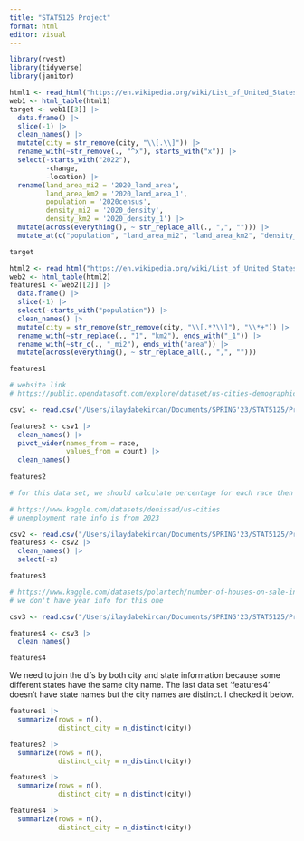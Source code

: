 ```yaml
---
title: "STAT5125 Project"
format: html
editor: visual
---
```


```r
library(rvest)     
library(tidyverse)
library(janitor)
```

```r
html1 <- read_html("https://en.wikipedia.org/wiki/List_of_United_States_cities_by_population") 
web1 <- html_table(html1)
target <- web1[[3]] |>
  data.frame() |>
  slice(-1) |>
  clean_names() |>
  mutate(city = str_remove(city, "\\[.\\]")) |>
  rename_with(~str_remove(., "^x"), starts_with("x")) |>
  select(-starts_with("2022"),
         -change,
         -location) |>
  rename(land_area_mi2 = '2020_land_area',
         land_area_km2 = '2020_land_area_1',
         population = '2020census',
         density_mi2 = '2020_density',
         density_km2 = '2020_density_1') |>
  mutate(across(everything(), ~ str_replace_all(., ",", ""))) |>
  mutate_at(c("population", "land_area_mi2", "land_area_km2", "density_mi2", "density_km2"), as.numeric)

target

```

```r
html2 <- read_html("https://en.wikipedia.org/wiki/List_of_United_States_cities_by_area") 
web2 <- html_table(html2)
features1 <- web2[[2]] |>
  data.frame() |>
  slice(-1) |>
  select(-starts_with("population")) |>
  clean_names() |>
  mutate(city = str_remove(str_remove(city, "\\[.*?\\]"), "\\*+")) |>
  rename_with(~str_replace(., "1", "km2"), ends_with("_1")) |>
  rename_with(~str_c(., "_mi2"), ends_with("area")) |>
  mutate(across(everything(), ~ str_replace_all(., ",", "")))

features1
```

```r
# website link
# https://public.opendatasoft.com/explore/dataset/us-cities-demographics/table/?flg=en-us

csv1 <- read.csv("/Users/ilaydabekircan/Documents/SPRING'23/STAT5125/Project/us-cities-demographics.csv", sep = ";")

features2 <- csv1 |>
  clean_names() |>
  pivot_wider(names_from = race,
              values_from = count) |>
  clean_names()
  
features2

# for this data set, we should calculate percentage for each race then remove the columns with counts
```

```r
# https://www.kaggle.com/datasets/denissad/us-cities
# unemployment rate info is from 2023

csv2 <- read.csv("/Users/ilaydabekircan/Documents/SPRING'23/STAT5125/Project/us_cities.csv")
features3 <- csv2 |>
  clean_names() |>
  select(-x)

features3
```

```r
# https://www.kaggle.com/datasets/polartech/number-of-houses-on-sale-in-all-cities-in-the-us
# we don't have year info for this one

csv3 <- read.csv("/Users/ilaydabekircan/Documents/SPRING'23/STAT5125/Project/estate of city.csv")

features4 <- csv3 |>
  clean_names()

features4
```

We need to join the dfs by both city and state information because some different states have the same city name. The last data set 'features4' doesn't have state names but the city names are distinct. I checked it below.

```r
features1 |>
  summarize(rows = n(),
            distinct_city = n_distinct(city))

features2 |>
  summarize(rows = n(),
            distinct_city = n_distinct(city))

features3 |>
  summarize(rows = n(),
            distinct_city = n_distinct(city))

features4 |>
  summarize(rows = n(),
            distinct_city = n_distinct(city))
```
